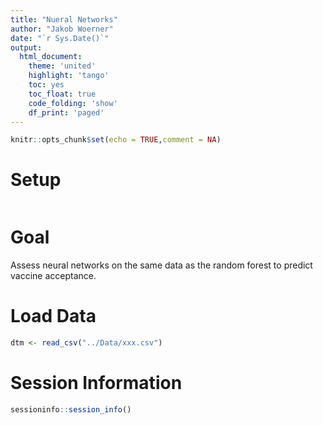 ```yaml
---
title: "Nueral Networks"
author: "Jakob Woerner"
date: "`r Sys.Date()`"
output: 
  html_document:
    theme: 'united'
    highlight: 'tango'
    toc: yes
    toc_float: true
    code_folding: 'show'
    df_print: 'paged'
---
```


```r
knitr::opts_chunk$set(echo = TRUE,comment = NA)
```

# Setup
```r

```

# Goal

Assess neural networks on the same data as the random forest to predict vaccine acceptance.


# Load Data

```r
dtm <- read_csv("../Data/xxx.csv")
```

#



# Session Information

```r
sessioninfo::session_info()
```


